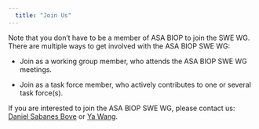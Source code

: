 ```yaml
---
  title: "Join Us"
---
```


Note that you don't have to be a member of ASA BIOP to join the SWE WG. \
There are multiple ways to get involved with the ASA BIOP SWE WG:

-   Join as a working group member, who attends the ASA BIOP SWE WG meetings.

-   Join as a task force member, who actively contributes to one or several task force(s).

If you are interested to join the ASA BIOP SWE WG, please contact us: [Daniel Sabanes Bove](mailto:daniel.sabanes_bove@roche.com) or [Ya Wang](mailto:ya.wang10@gilead.com).

